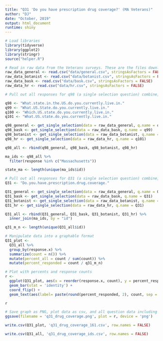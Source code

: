 ```yaml
---
title: "Q31 'Do you have prescription drug coverage?' (MA Veterans)"
author: "DJ"
date: "October, 2019"
output: html_document
runtime: shiny
---
```


```r
# Load libraries
library(tidyverse)
library(ggplot2)
library(stringr)
source("helper.R")
```

```r
# Read in raw data from the Veterans surveys. These are the files downloaded from survey monkey saved as a .csv
raw_data_general <- read.csv("data/general.csv", stringsAsFactors = FALSE)
raw_data_botanist <- read.csv("data/botanist.csv", stringsAsFactors = FALSE)
raw_data_bask <- read.csv("data/bask.csv", stringsAsFactors = FALSE)
raw_data_hr <- read.csv("data/hr.csv", stringsAsFactors = FALSE)
```

```r
# Pull out all responses for q98 (a single selection question) combine, then determine 'question n' (subsequent q are labeled for convenience, do not respond to survey q#)

q98 <- "What.state.in.the.US.do.you.currently.live.in."
q99 <- "What.US.State.do.you.currently.live.in."
q100 <- "Which.US.state.do.you.currently.live.in."
q101 <- "What.US.state.do.you.currently.live.in."

q98_general <- get_single_selection(data = raw_data_general, q.name = q98)
q98_bask <- get_single_selection(data = raw_data_bask, q.name = q99)
q98_botanist <- get_single_selection(data = raw_data_botanist, q.name = q100)
q98_hr <- get_single_selection(data = raw_data_hr, q.name = q101)

q98_all <- rbind(q98_general, q98_bask, q98_botanist, q98_hr)

ma_ids <- q98_all %>% 
  filter(response %in% c("Massachusetts"))

state_ma <- length(unique(ma_ids$id))
```

```r
# Pull out all responses for Q31 (a single selection question) combine, then determine 'question n'
Q31 <- "Do.you.have.prescription.drug.coverage."

Q31_general <- get_single_selection(data = raw_data_general, q.name = Q31)
Q31_bask <- get_single_selection(data = raw_data_bask, q.name = Q31)
Q31_botanist <- get_single_selection(data = raw_data_botanist, q.name = Q31)
Q31_hr <- get_single_selection(data = raw_data_hr, q.name = Q31)

Q31_all <- rbind(Q31_general, Q31_bask, Q31_botanist, Q31_hr) %>%
  inner_join(ma_ids, by = "id")

q31_m_n <- length(unique(Q31_all$id))
```

```r
# Manipulate data into a graphable format
Q31_plot <- 
  Q31_all %>%
  group_by(response.x) %>%
  summarize(count = n()) %>%
  mutate(percent_all = count / sum(count)) %>%
  mutate(percent_responded = count / q31_m_n)
```

```r
# Plot with percents and response counts
r <- 
  ggplot(Q31_plot, aes(x = reorder(response.x, count), y = percent_responded)) +
  geom_bar(stat = 'identity') +
  coord_flip() +
  geom_text(aes(label= paste(round(percent_responded, 2), count, sep = "***")))

r
```

```r
# Save graph as PNG, plot data as csv, and all question data including response IDs as csv (save question n and N at end of plot file as "_x.x")
ggsave(filename = 'q31_drug_coverage.png', plot = r, device = 'png')

write.csv(Q31_plot, 'q31_drug_coverage_161.csv', row.names = FALSE)

write.csv(Q31_all, 'q31_drug_coverage_ids.csv', row.names = FALSE)
```
